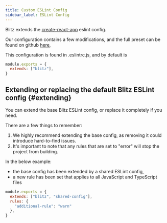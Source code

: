 ```yaml
---
title: Custom ESLint Config
sidebar_label: ESLint Config
---
```


Blitz extends the
[create-react-app](https://create-react-app.dev/docs/setting-up-your-editor/#experimental-extending-the-eslint-config)
eslint config.

Our configuration contains a few modifications, and the full preset can be
found on github
[here](https://github.com/blitz-js/blitz/blob/canary/packages/eslint-config/index.js),

This configuration is found in .eslintrc.js, and by default is

```js
module.exports = {
  extends: ["blitz"],
}
```

## Extending or replacing the default Blitz ESLint config {#extending}

You can extend the base Blitz ESLint config, or replace it completely if you need.

There are a few things to remember:

1. We highly recommend extending the base config, as removing it could introduce hard-to-find issues.
2. It's important to note that any rules that are set to "error" will stop the project from building.

In the below example:

  - the base config has been extended by a shared ESLint config,
  - a new rule has been set that applies to all JavaScript and TypeScript files

```js
module.exports = {
  extends: ["blitz", "shared-config"],
  rules: {
    "additional-rule": "warn"
  },
}
```